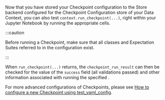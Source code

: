 
Now that you have stored your Checkpoint configuration to the Store backend configured for the Checkpoint Configuration store of your Data Context, you can also test `context.run_checkpoint(...)`, right within your Jupyter Notebook by running the appropriate cells.

:::caution

Before running a Checkpoint, make sure that all classes and Expectation Suites referred to in the configuration exist.

:::

When `run_checkpoint(...)` returns, the `checkpoint_run_result` can then be checked for the value of the `success` field (all validations passed) and other information associated with running the specified <TechnicalTag tag="action" text="Actions" />.

For more advanced configurations of Checkpoints, please see [How to configure a new Checkpoint using test_yaml_config](../../../../guides/validation/checkpoints/how_to_configure_a_new_checkpoint_using_test_yaml_config.md).
